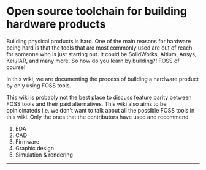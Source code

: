 # Open source toolchain for building hardware products

Building physical products is hard.
One of the main reasons for hardware being hard is that the tools that are most commonly used are out of reach for someone who is just starting out. It could be SolidWorks, Altium, Ansys, Keil/IAR, and many more.
So how do you learn by building?! FOSS of course!

In this wiki, we are documenting the process of building a hardware product by only using FOSS tools. 

This wiki is probably not the best place to discuss feature parity between FOSS tools and their paid alternatives. This wiki also aims to be opinioinateds i.e. we don't want to talk about all the possible FOSS tools in this wiki. Only the ones that the contributors have used and recommend.


1. EDA
2. CAD
3. Firmware
4. Graphic design
5. Simulation & rendering

---